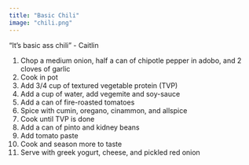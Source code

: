 ```yaml
---
title: "Basic Chili"
image: "chili.png"
---
```


"It's basic ass chili" - Caitlin

1. Chop a medium onion, half a can of chipotle pepper in adobo, and 2 cloves of garlic
2. Cook in pot
3. Add 3/4 cup of textured vegetable protein (TVP)
4. Add a cup of water, add vegemite and soy-sauce
5. Add a can of fire-roasted tomatoes
6. Spice with cumin, oregano, cinammon, and allspice
7. Cook until TVP is done
8. Add a can of pinto and kidney beans
9. Add tomato paste
10. Cook and season more to taste
11. Serve with greek yogurt, cheese, and pickled red onion
